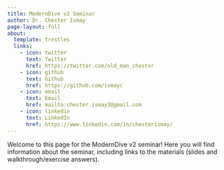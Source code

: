 ```yaml
---
title: ModernDive v2 Seminar
author: Dr. Chester Ismay
page-layout: full
about:
  template: trestles
  links:
    - icon: twitter
      text: Twitter
      href: https://twitter.com/old_man_chester
    - icon: github
      text: Github
      href: https://github.com/ismayc
    - icon: email
      text: Email
      href: mailto:chester.ismay3@gmail.com
    - icon: linkedin
      text: LinkedIn
      href: https://www.linkedin.com/in/chesterismay/
---
```


Welcome to this page for the ModernDive v2 seminar! Here you will find information about the seminar, including links to the materials (slides and walkthrough/exercise answers).